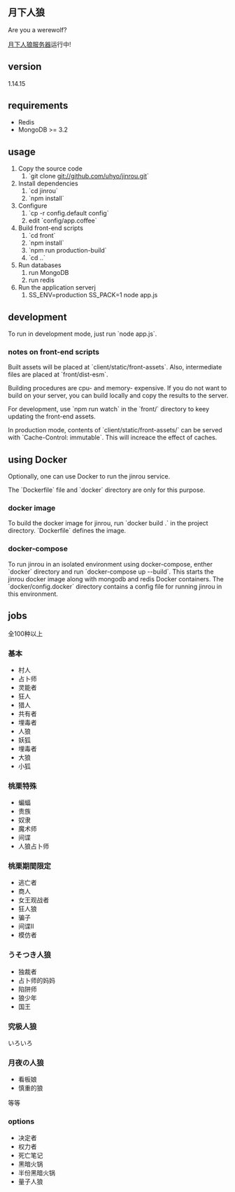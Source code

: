 == 月下人狼 ==
Are you a werewolf?

[https://www.werewolf.com.cn/ 月下人狼服务器]运行中!
== version ==
1.14.15

== requirements ==
* Redis
* MongoDB >= 3.2

== usage ==
# Copy the source code
## `git clone git://github.com/uhyo/jinrou.git`
# Install dependencies
## `cd jinrou`
## `npm install`
# Configure
## `cp -r config.default config`
## edit `config/app.coffee`
# Build front-end scripts
## `cd front`
## `npm install`
## `npm run production-build`
## `cd ..`
# Run databases
## run MongoDB
## run redis
# Run the application serverj
## SS_ENV=production SS_PACK=1 node app.js

== development ==
To run in development mode, just run `node app.js`.

=== notes on front-end scripts ===
Built assets will be placed at `client/static/front-assets`. Also, intermediate files are placed at `front/dist-esm`.

Building procedures are cpu- and memory- expensive. If you do not want to build on your server, you can build locally and copy the results to the server.

For development, use `npm run watch` in the `front/` directory to keey updating the front-end assets.

In production mode, contents of `client/static/front-assets/` can be served with `Cache-Control: immutable`. This will increace the effect of caches.

== using Docker ==
Optionally, one can use Docker to run the jinrou service.

The `Dockerfile` file and `docker` directory are only for this purpose.

=== docker image ===
To build the docker image for jinrou, run `docker build .` in the project directory. `Dockerfile` defines the image.

=== docker-compose ===
To run jinrou in an isolated environment using docker-compose, enther `docker` directory and run `docker-compose up --build`. This starts the jinrou docker image along with mongodb and redis Docker containers. The `docker/config.docker` directory contains a config file for running jinrou in this environment.

== jobs ==
全100种以上

=== 基本 ===
* 村人
* 占卜师
* 灵能者
* 狂人
* 猎人
* 共有者
* 埋毒者
* 人狼
* 妖狐
* 埋毒者
* 大狼
* 小狐
=== 桃栗特殊 ===
* 蝙蝠
* 贵族
* 奴隶
* 魔术师
* 间谍
* 人狼占卜师
=== 桃栗期間限定 ===
* 逃亡者
* 商人
* 女王观战者
* 狂人狼
* 骗子
* 间谍Ⅱ
* 模仿者
=== うそつき人狼 ===
* 独裁者
* 占卜师的妈妈
* 陷阱师
* 狼少年
* 国王
=== 究极人狼 ===
いろいろ
=== 月夜の人狼 ===
* 看板娘
* 慎重的狼

等等

=== options ===
* 决定者
* 权力者
* 死亡笔记
* 黑暗火锅
* 半份黑暗火锅
* 量子人狼



